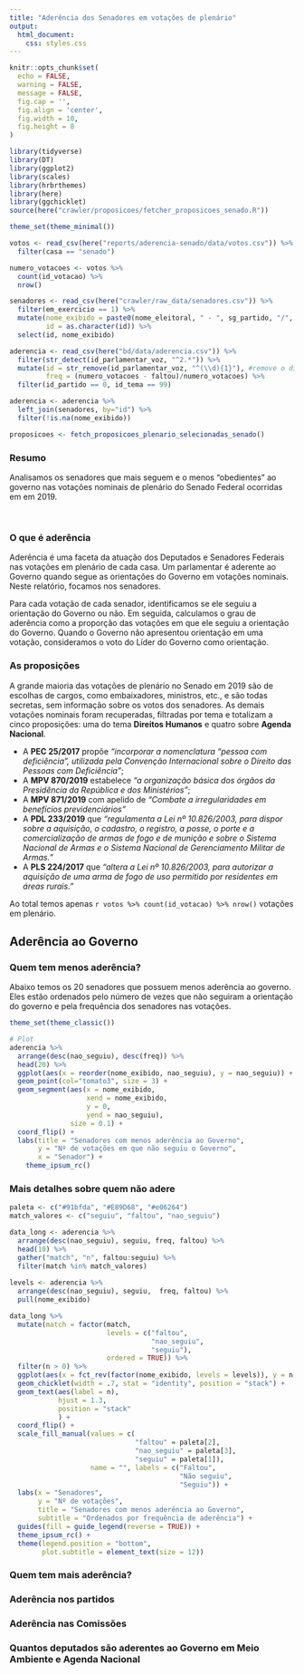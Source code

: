 ```yaml
---
title: "Aderência dos Senadores em votações de plenário"
output: 
  html_document:
    css: styles.css
---
```


```r
knitr::opts_chunk$set(
  echo = FALSE,
  warning = FALSE,
  message = FALSE,
  fig.cap = '',
  fig.align = 'center',
  fig.width = 10,
  fig.height = 8
)
```

```r
library(tidyverse)
library(DT)
library(ggplot2)
library(scales)
library(hrbrthemes)
library(here)
library(ggchicklet)
source(here("crawler/proposicoes/fetcher_proposicoes_senado.R"))
```

```r
theme_set(theme_minimal())

votos <- read_csv(here("reports/aderencia-senado/data/votos.csv")) %>% 
  filter(casa == "senado")

numero_votacoes <- votos %>% 
  count(id_votacao) %>% 
  nrow()

senadores <- read_csv(here("crawler/raw_data/senadores.csv")) %>% 
  filter(em_exercicio == 1) %>% 
  mutate(nome_exibido = paste0(nome_eleitoral, " - ", sg_partido, "/", uf),
         id = as.character(id)) %>% 
  select(id, nome_exibido)

aderencia <- read_csv(here("bd/data/aderencia.csv")) %>% 
  filter(str_detect(id_parlamentar_voz, "^2.*")) %>% 
  mutate(id = str_remove(id_parlamentar_voz, "^(\\d){1}"), #remove o dígito 2 do id_parlamentar_voz
         freq = (numero_votacoes - faltou)/numero_votacoes) %>% 
  filter(id_partido == 0, id_tema == 99)

aderencia <- aderencia %>% 
  left_join(senadores, by="id") %>% 
  filter(!is.na(nome_exibido))

proposicoes <- fetch_proposicoes_plenario_selecionadas_senado()
```

### Resumo

Analisamos os senadores que mais seguem e o menos "obedientes" ao governo nas votações nominais de plenário do Senado Federal ocorridas em em 2019.

<br>

### O que é aderência

Aderência é uma faceta da atuação dos Deputados e Senadores Federais nas votações em plenário de cada casa. Um parlamentar é aderente ao Governo quando segue as orientações do Governo em votações nominais. Neste relatório, focamos nos senadores.

Para cada votação de cada senador, identificamos se ele seguiu a orientação do Governo ou não. Em seguida, calculamos o grau de aderência como a proporção das votações em que ele seguiu a orientação do Governo. Quando o Governo não apresentou orientação em uma votação, consideramos o voto do Líder do Governo como orientação.

### As proposições

A grande maioria das votações de plenário no Senado em 2019 são de escolhas de cargos, como embaixadores, ministros, etc., e são todas secretas, sem informação sobre os votos dos senadores. As demais votações nominais foram recuperadas, filtradas por tema e totalizam a cinco proposições: uma do tema **Direitos Humanos** e quatro sobre **Agenda Nacional**.

- A **PEC 25/2017** propõe *"incorporar a nomenclatura “pessoa com deficiência”, utilizada pela Convenção Internacional sobre o Direito das Pessoas com Deficiência"*;
- A **MPV 870/2019** estabelece *"a organização básica dos órgãos da Presidência da República e dos Ministérios"*;
- A **MPV 871/2019** com apelido de *"Combate a irregularidades em benefícios previdenciários"*
- A **PDL 233/2019** que *"regulamenta a Lei nº 10.826/2003, para dispor sobre a aquisição, o cadastro, o registro, a posse, o porte e a comercialização de armas de fogo e de munição e sobre o Sistema Nacional de Armas e o Sistema Nacional de Gerenciamento Militar de Armas."*
- A **PLS 224/2017** que *"altera a Lei nº 10.826/2003, para autorizar a aquisição de uma arma de fogo de uso permitido por residentes em áreas rurais."*

Ao total temos apenas `r votos %>% count(id_votacao) %>% nrow()` votações em plenário.

## Aderência ao Governo
### Quem tem menos aderência?

Abaixo temos os 20 senadores que possuem menos aderência ao governo. Eles estão ordenados pelo número de vezes que não seguiram a orientação do governo e pela frequência dos senadores nas votações.

```r

theme_set(theme_classic())

# Plot
aderencia %>%
  arrange(desc(nao_seguiu), desc(freq)) %>% 
  head(20) %>% 
  ggplot(aes(x = reorder(nome_exibido, nao_seguiu), y = nao_seguiu)) + 
  geom_point(col="tomato3", size = 3) + 
  geom_segment(aes(x = nome_exibido, 
                   xend = nome_exibido, 
                   y = 0, 
                   yend = nao_seguiu), 
               size = 0.1) +
  coord_flip() +
  labs(title = "Senadores com menos aderência ao Governo",
       y = "Nº de votações em que não seguiu o Governo",
       x = "Senador") +
    theme_ipsum_rc()
```

### Mais detalhes sobre quem não adere

```r
paleta <- c("#91bfda", "#E89D68", "#e06264")
match_valores <- c("seguiu", "faltou", "nao_seguiu")

data_long <- aderencia %>% 
  arrange(desc(nao_seguiu), seguiu, freq, faltou) %>% 
  head(10) %>% 
  gather("match", "n", faltou:seguiu) %>% 
  filter(match %in% match_valores)
  
levels <- aderencia %>% 
  arrange(desc(nao_seguiu), seguiu,  freq, faltou) %>% 
  pull(nome_exibido)

data_long %>% 
  mutate(match = factor(match, 
                        levels = c("faltou",
                                   "nao_seguiu",
                                   "seguiu"),
                        ordered = TRUE)) %>% 
  filter(n > 0) %>% 
  ggplot(aes(x = fct_rev(factor(nome_exibido, levels = levels)), y = n, fill = match)) +
  geom_chicklet(width = .7, stat = "identity", position = "stack") +
  geom_text(aes(label = n),
            hjust = 1.3,
            position = "stack"
            ) +
  coord_flip() +
  scale_fill_manual(values = c(
                               "faltou" = paleta[2], 
                               "nao_seguiu" = paleta[3],
                               "seguiu" = paleta[1]),
                    name = "", labels = c("Faltou",
                                          "Não seguiu",
                                          "Seguiu")) +
  labs(x = "Senadores", 
       y = "Nº de votações", 
       title = "Senadores com menos aderência ao Governo",
       subtitle = "Ordenados por frequência de aderência") + 
  guides(fill = guide_legend(reverse = TRUE)) +
  theme_ipsum_rc() +
  theme(legend.position = "bottom",
        plot.subtitle = element_text(size = 12))
```

### Quem tem mais aderência?
### Aderência nos partidos
### Aderência nas Comissões
### Quantos deputados são aderentes ao Governo em Meio Ambiente e Agenda Nacional